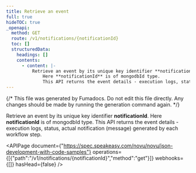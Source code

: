 ```yaml
---
title: Retrieve an event
full: true
hideTOC: true
_openapi:
  method: GET
  route: /v1/notifications/{notificationId}
  toc: []
  structuredData:
    headings: []
    contents:
      - content: |-
          Retrieve an event by its unique key identifier **notificationId**. 
              Here **notificationId** is of mongodbId type. 
              This API returns the event details - execution logs, status, actual notification (message) generated by each workflow step.
---
```


{/* This file was generated by Fumadocs. Do not edit this file directly. Any changes should be made by running the generation command again. */}

Retrieve an event by its unique key identifier **notificationId**. 
    Here **notificationId** is of mongodbId type. 
    This API returns the event details - execution logs, status, actual notification (message) generated by each workflow step.

<APIPage document={"https://spec.speakeasy.com/novu/novu/json-development-with-code-samples"} operations={[{"path":"/v1/notifications/{notificationId}","method":"get"}]} webhooks={[]} hasHead={false} />